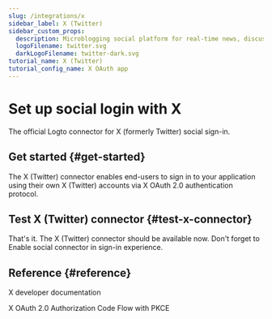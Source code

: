 ```yaml
---
slug: /integrations/x
sidebar_label: X (Twitter)
sidebar_custom_props:
  description: Microblogging social platform for real-time news, discussions, and payments/creator tools.
  logoFilename: twitter.svg
  darkLogoFilename: twitter-dark.svg
tutorial_name: X (Twitter)
tutorial_config_name: X OAuth app
---
```




# Set up social login with X

The official Logto connector for X (formerly Twitter) social sign-in.

<GuideTip />

## Get started \{#get-started}

The X (Twitter) connector enables end-users to sign in to your application using their own X (Twitter) accounts via X OAuth 2.0 authentication protocol.

<Integration />

## Test X (Twitter) connector \{#test-x-connector}

That's it. The X (Twitter) connector should be available now. Don't forget to <MainSiteUrl href="/connectors/social-connectors#enable-social-sign-in">Enable social connector in sign-in experience</MainSiteUrl>.

## Reference \{#reference}

<Url href="https://developer.x.com/en/docs">X developer documentation</Url>

<Url href="https://developer.x.com/en/docs/authentication/oauth-2-0/authorization-code">
  X OAuth 2.0 Authorization Code Flow with PKCE
</Url>
